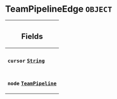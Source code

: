 <!--
  _____   ____    _   _  ____ _______   ______ _____ _____ _______
  |  __  / __   |  | |/ __ __   __| |  ____|  __ _   _|__   __|
  | |  | | |  | | |  | | |  | | | |    | |__  | |  | || |    | |
  | |  | | |  | | | . ` | |  | | | |    |  __| | |  | || |    | |
  | |__| | |__| | | |  | |__| | | |    | |____| |__| || |_   | |
  |_____/ ____/  |_| _|____/  |_|    |______|_____/_____|  |_|
  This file is auto-generated by script/generate_graphql_api_content.sh,
  please build the schema.json by running `rails api:graph:export`
  with https://github.com/buildkite/buildkite/,
  replace the content in data/graphql_data_schema.json
  and run the generation script `./scripts/generate-graphql-api-content.sh`.
-->
<!-- vale off -->
<h1 class="has-pills" data-algolia-exclude>
  TeamPipelineEdge
  <span class="pill pill--object pill--normal-case pill--large"><code>OBJECT</code></span>
</h1>
<!-- vale on -->

<table class="responsive-table responsive-table--single-column-rows">
  <thead>
    <th>
      <h2 data-algolia-exclude>Fields</h2>
    </th>
  </thead>
  <tbody>
    <tr>
      <td>
        <h3 class="is-small has-pills">
          <code>cursor</code>
          <a
            href="/docs/apis/graphql/schemas/scalar/string"
            class="pill pill--scalar pill--normal-case pill--medium"
            title="Go to SCALAR String"
          >
            <code>String</code>
          </a>
        </h3>
      </td>
    </tr>
    <tr>
      <td>
        <h3 class="is-small has-pills">
          <code>node</code>
          <a
            href="/docs/apis/graphql/schemas/object/teampipeline"
            class="pill pill--object pill--normal-case pill--medium"
            title="Go to OBJECT TeamPipeline"
          >
            <code>TeamPipeline</code>
          </a>
        </h3>
      </td>
    </tr>
  </tbody>
</table>
